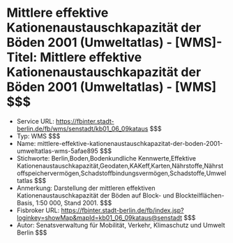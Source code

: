 # Mittlere effektive Kationenaustauschkapazität der Böden 2001 (Umweltatlas) - [WMS]- Titel: Mittlere effektive Kationenaustauschkapazität der Böden 2001 (Umweltatlas) - [WMS] $$$
- Service URL: https://fbinter.stadt-berlin.de/fb/wms/senstadt/kb01_06_09kataus $$$
- Typ: WMS $$$
- Name: mittlere-effektive-kationenaustauschkapazitat-der-boden-2001-umweltatlas-wms-5afae895 $$$
- Stichworte: Berlin,Boden,Bodenkundliche Kennwerte,Effektive Kationenaustauschkapazität,Geodaten,KAKeff,Karten,Nährstoffe,Nährstoffspeichervermögen,Schadstoffbindungsvermögen,Schadstoffe,Umweltatlas $$$
- Anmerkung: Darstellung der mittleren effektiven Kationenaustauschkapazität der Böden auf Block- und Blockteilflächen-Basis, 1:50 000, Stand 2001. $$$
- Fisbroker URL: https://fbinter.stadt-berlin.de/fb/index.jsp?loginkey=showMap&mapId=kb01_06_09kataus@senstadt $$$
- Autor: Senatsverwaltung für Mobilität, Verkehr, Klimaschutz und Umwelt Berlin $$$
